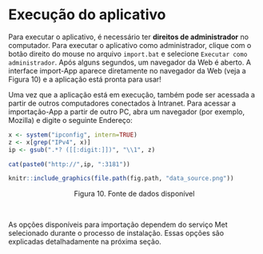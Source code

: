 # Execução do aplicativo

Para executar o aplicativo, é necessário ter **direitos de administrador** no computador. Para executar o aplicativo como administrador, clique com o botão direito do mouse no arquivo `import.bat` e selecione `Executar como administrador`. Após alguns segundos, um navegador da Web é aberto. A interface import-App aparece diretamente no navegador da Web (veja a Figura 10) e a aplicação está pronta para usar!

Uma vez que a aplicação está em execução, também pode ser acessada a partir de outros computadores conectados à Intranet. Para acessar a importação-App a partir de outro PC, abra um navegador (por exemplo, Mozilla) e digite o seguinte Endereço:

```r
x <- system("ipconfig", intern=TRUE)
z <- x[grep("IPv4", x)]
ip <- gsub(".*? ([[:digit:]])", "\\1", z)

cat(paste0("http://",ip, ":3181"))
```

```r
knitr::include_graphics(file.path(fig.path, "data_source.png"))
```
<center>Figura 10. Fonte de dados disponível</center><br>

As opções disponíveis para importação dependem do serviço Met selecionado durante o processo de instalação. Essas opções são explicadas detalhadamente na próxima seção.